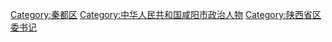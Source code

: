 [[Category:秦都区|Category:秦都区]]
[[Category:中华人民共和国咸阳市政治人物|Category:中华人民共和国咸阳市政治人物]]
[[Category:陕西省区委书记|Category:陕西省区委书记]]